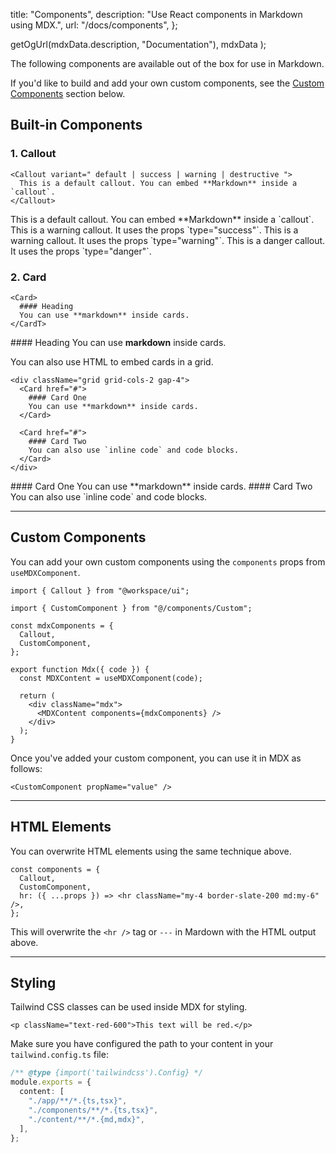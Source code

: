 

  title: "Components",
  description: "Use React components in Markdown using MDX.",
  url: "/docs/components",
};

  getOgUrl(mdxData.description, "Documentation"),
  mdxData
);

<Heading title={mdxData.title} description={mdxData.description} />

The following components are available out of the box for use in Markdown.

If you'd like to build and add your own custom components, see the [Custom Components](#custom-components) section below.

## Built-in Components

### 1. Callout

```tsx
<Callout variant=" default | success | warning | destructive ">
  This is a default callout. You can embed **Markdown** inside a `callout`.
</Callout>
```

<Callout>
  This is a default callout. You can embed **Markdown** inside a `callout`.
</Callout>

<Callout variant="success">
  This is a warning callout. It uses the props `type="success"`.
</Callout>

<Callout variant="warning">
  This is a warning callout. It uses the props `type="warning"`.
</Callout>

<Callout variant="destructive">
  This is a danger callout. It uses the props `type="danger"`.
</Callout>

### 2. Card

```mdx
<Card>
  #### Heading
  You can use **markdown** inside cards.
</CardT>
```

<Card href="#">#### Heading You can use **markdown** inside cards.</Card>

You can also use HTML to embed cards in a grid.

```mdx
<div className="grid grid-cols-2 gap-4">
  <Card href="#">
    #### Card One
    You can use **markdown** inside cards.
  </Card>

  <Card href="#">
    #### Card Two
    You can also use `inline code` and code blocks.
  </Card>
</div>
```

<div className="grid grid-cols-2 gap-4">
  <Card href="#">
    #### Card One
    You can use **markdown** inside cards.
  </Card>

  <Card href="#">
    #### Card Two
    You can also use `inline code` and code blocks.
  </Card>
</div>

---

## Custom Components

You can add your own custom components using the `components` props from `useMDXComponent`.

```tsx {2,6}
import { Callout } from "@workspace/ui";

import { CustomComponent } from "@/components/Custom";

const mdxComponents = {
  Callout,
  CustomComponent,
};

export function Mdx({ code }) {
  const MDXContent = useMDXComponent(code);

  return (
    <div className="mdx">
      <MDXContent components={mdxComponents} />
    </div>
  );
}
```

Once you've added your custom component, you can use it in MDX as follows:

```tsx
<CustomComponent propName="value" />
```

---

## HTML Elements

You can overwrite HTML elements using the same technique above.

```tsx {4}
const components = {
  Callout,
  CustomComponent,
  hr: ({ ...props }) => <hr className="my-4 border-slate-200 md:my-6" />,
};
```

This will overwrite the `<hr />` tag or `---` in Mardown with the HTML output above.

---

## Styling

Tailwind CSS classes can be used inside MDX for styling.

```tsx
<p className="text-red-600">This text will be red.</p>
```

Make sure you have configured the path to your content in your `tailwind.config.ts` file:

```ts {6}
/** @type {import('tailwindcss').Config} */
module.exports = {
  content: [
    "./app/**/*.{ts,tsx}",
    "./components/**/*.{ts,tsx}",
    "./content/**/*.{md,mdx}",
  ],
};
```

<Pager url={mdxData.url} />
